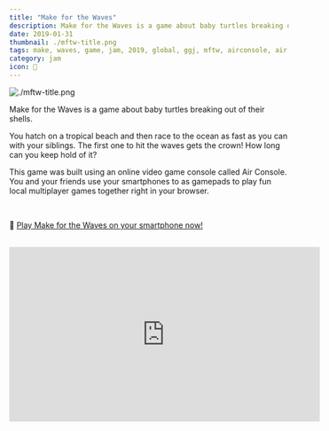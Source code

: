 ```yaml
---
title: "Make for the Waves"
description: Make for the Waves is a game about baby turtles breaking out of their shells.
date: 2019-01-31
thumbnail: ./mftw-title.png
tags: make, waves, game, jam, 2019, global, ggj, mftw, airconsole, air, console
category: jam
icon: 🐢
---
```


![./mftw-title.png](./mftw-title.png)

Make for the Waves is a game about baby turtles breaking out of their shells.

You hatch on a tropical beach and then race to the ocean as fast as you can with your siblings. The first one to hit the waves gets the crown! How long can you keep hold of it?

This game was built using an online video game console called Air Console. You and your friends use your smartphones to as gamepads to play fun local multiplayer games together right in your browser.

<br />

📱 [Play Make for the Waves on your smartphone now!](https://www.airconsole.com/play/sport-games/make-for-the-waves)

<br />

<iframe
  width="560"
  height="315"
  src="https://www.youtube.com/embed/Wi6lp_84M1k"
  frameBorder="0"
  allow="accelerometer; autoplay; clipboard-write; encrypted-media; gyroscope; picture-in-picture"
  allowFullScreen
></iframe>
